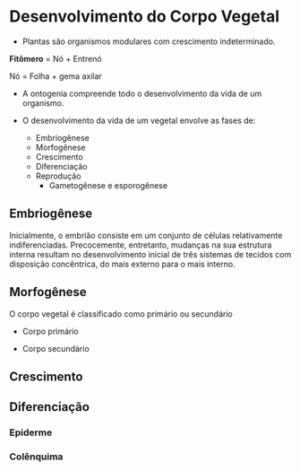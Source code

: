 # Desenvolvimento do Corpo Vegetal

- Plantas são organismos modulares com crescimento indeterminado.

**Fitômero** = Nó + Entrenó

Nó = Folha + gema axilar


- A ontogenia compreende todo o desenvolvimento da vida de um organismo.

- O desenvolvimento da vida de um vegetal envolve as fases de:
  - Embriogênese
  - Morfogênese
  - Crescimento
  - Diferenciação
  - Reprodução
    - Gametogênese e esporogênese

## Embriogênese

Inicialmente, o embrião consiste em um conjunto de células relativamente indiferenciadas. Precocemente, entretanto, mudanças na sua estrutura interna resultam no desenvolvimento inicial de três sistemas de tecidos com disposição concêntrica, do mais externo para o mais interno.

## Morfogênese

O corpo vegetal é classificado como primário ou secundário

- Corpo primário

- Corpo secundário

## Crescimento

## Diferenciação

### Epiderme

### Colênquima